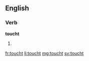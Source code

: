 ==English==

===Verb===
'''toucht'''

# {{obsolete}} {{en-past of|touch}}

[[fr:toucht]]
[[li:toucht]]
[[mg:toucht]]
[[sv:toucht]]